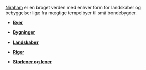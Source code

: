 {{title:Geografi}}
{{author:Laura Holmegaard}}
{{timestamp:2009-11-26T16:04:46Z}}
{{copyright:Geografi}}
[[Niraham]] er en broget verden med enhver form for landskaber og bebyggelser lige fra mægtige tempelbyer til små bondebygder.

*'''[[Byer]]'''

*'''[[Bygninger]]'''

*'''[[Landskaber]]'''

*'''[[Riger]]'''

*'''[[Storlener og lener]]'''
